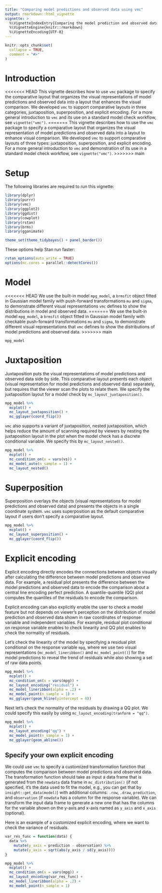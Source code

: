```yaml
---
title: "Comparing model predictions and observed data using vmc"
output: rmarkdown::html_vignette
vignette: >
  %\VignetteIndexEntry{Comparing the model prediction and observed data using vmc}
  %\VignetteEngine{knitr::rmarkdown}
  %\VignetteEncoding{UTF-8}
---
```


```r
knitr::opts_chunk$set(
  collapse = TRUE,
  comment = "#>"
)
```


# Introduction

<<<<<<< HEAD
This vignette describes how to use `vmc` package to specify the comparative layout that organizes the visual representations of model predictions and observed data into a layout that enhances the visual comparison. We developed `vmc` to support comparative layouts in three categories, juxtaposition, superposition, and explicit encoding. For a more general introduction to `vmc` and its use on a standard model check workflow, see `vignette("vmc")`.
=======
This vignette describes how to use the `vmc` package to specify a comparative layout that organizes the visual representation of model predictions and observed data into a layout to enhance visual comparison. We developed `vmc` to support comparative layouts of three types: juxtaposition, superposition, and explicit encoding. For a more general introduction to `vmc` and demonstration of its use in a standard model check workflow, see `vignette("vmc")`.
>>>>>>> main

# Setup

The following libraries are required to run this vignette:

```r
library(dplyr)
library(purrr)
library(vmc)
library(ggplot2)
library(ggdist)
library(cowplot)
library(rstan)
library(brms)
library(gganimate)

theme_set(theme_tidybayes() + panel_border())
```

These options help Stan run faster:

```r
rstan_options(auto_write = TRUE)
options(mc.cores = parallel::detectCores())
```


# Model

<<<<<<< HEAD
We use the built-in model `mpg_model`, a `brmsfit` object fitted in Gaussian model family with push-forward transformations `mu` and `sigma`, to demonstrate different visual representations `vmc` defines to show the distributions in model and observed data. 
=======
We use the built-in model `mpg_model`, a `brmsfit` object fitted in Gaussian model family with checkable push-forward transformations `mu` and `sigma`, to demonstrate different visual representations that `vmc` defines to show the distributions of model predictions and observed data. 
>>>>>>> main

```r
mpg_model
```

# Juxtaposition

Juxtaposition puts the visual representations of model predictions and observed data side by side. This comparative layout presents each object (visual representation for model predictions and observed data) separately, but requires that the viewer scan the plots to relate them. We specify the juxtaposition layout for a model check by `mc_layout_juxtaposition()`.

```r
mpg_model %>%
  mcplot() +
  mc_layout_juxtaposition() +
  mc_gglayer(coord_flip())
```

`vmc` also supports a variant of juxtaposition, nested juxtaposition, which helps reduce the amount of scanning required by viewers by nesting the juxtaposition layout in the plot when the model check has a discrete conditional variable. We specify this by `mc_layout_nested()`.

```r
mpg_model %>%
  mcplot() +
  mc_condition_on(x = vars(vs)) +
  mc_model_auto(n_sample = 1) +
  mc_layout_nested()
```

# Superposition

Superposition overlays the objects (visual representations for model predictions and observed data) and presents the objects in a single coordinate system. `vmc` uses superposition as the default comparative layout if users don't specify a comparative layout.

```r
mpg_model %>%
  mcplot() +
  mc_layout_superposition() +
  mc_gglayer(coord_flip())
```

# Explicit encoding

Explicit encoding directly encodes the connections between objects visually after calculating the difference between model predictions and observed data. For example, a residual plot presents the difference between the model predictions and observed data to encode the comparison about a central line encoding perfect prediction. A quantile-quantile (QQ) plot computes the quantiles of the residuals to encode the comparison. 

Explicit encoding can also explicitly enable the user to check a model feature but not depends on viewer's perception on the distribution of model prediction and observed data shown in raw coordinates of response variable and independent variables. For example, residual plot conditional on response variable enables to check linearity and QQ plot enables to check the normality of residuals.

Let's check the linearity of the model by specifying a residual plot conditional on the response variable `mpg`, where we use two visual representations (`mc_model_lineribbon()` and `mc_model_point()`) for the model predictions to reveal the trend of residuals while also showing a set of raw data points.

```r
mpg_model %>% 
  mcplot() + 
  mc_condition_on(x = vars(mpg)) + 
  mc_layout_encoding("residual") + 
  mc_model_lineribbon(alpha = .2) + 
  mc_model_point(n_sample = 1) + 
  mc_gglayer(geom_hline(yintercept = 0))
```

Next let's check the normality of the residuals by drawing a QQ plot. We could specify this easily by using `mc_layout_encoding(tranform = "qq")`.

```r
mpg_model %>% 
  mcplot() + 
  mc_layout_encoding("qq") + 
  mc_model_point(n_sample = 1) + 
  mc_gglayer(geom_abline())
```

## Specify your own explicit encoding

We could use `vmc` to specify a customized transformation function that computes the comparison between model predictions and observed data. The transformation function should take as input a data frame that is generated from the `newdata` data frame in `mc_distribution()` (if not specified, it's the data used to fit the model, e.g., you can get that by `insight::get_data(model)`) with additional columns: `.row`, `.draw`, `prediction`, and `observation` (if `newdata` has a column for the response variable). We can transform the input data frame to generate a new one that has the columns for the variable shown on the y-axis and x-axis named as `y_axis` and `x_axis` (optional).

Here is an example of a customized explicit encoding, where we want to check the variance of residuals. 

```r
var_res_func = function(data) {
  data %>%
    mutate(y_axis = prediction - observation) %>%
    mutate(y_axis = sqrt(abs(y_axis / sd(y_axis))))
}

mpg_model %>% 
  mcplot() + 
  mc_condition_on(x = vars(mpg)) + 
  mc_layout_encoding(var_res_func) + 
  mc_model_lineribbon(alpha = .2) + 
  mc_model_point(n_sample = 1)
```


